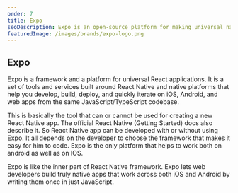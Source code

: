 ```yaml
---
order: 7
title: Expo
seoDescription: Expo is an open-source platform for making universal native apps for Android, iOS, and the web with JavaScript and React.
featuredImage: /images/brands/expo-logo.png
---
```


## Expo
Expo is a framework and a platform for universal React applications. It is a set of tools and services built around React Native and native platforms that help you develop, build, deploy, and quickly iterate on iOS, Android, and web apps from the same JavaScript/TypeScript codebase.

This is basically the tool that can or cannot be used for creating a new React Native app. The official React Native (Getting Started) docs also describe it. So React Native app can be developed with or without using Expo. It all depends on the developer to choose the framework that makes it easy for him to code. Expo is the only platform that helps to work both on android as well as on IOS.

Expo is like the inner part of React Native framework. Expo lets web developers build truly native apps that work across both iOS and Android by writing them once in just JavaScript.